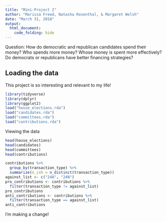 ```yaml
---
title: "Mini-Project 2"
author: "Marissa Freed, Natasha Rosenthal, & Margaret Welsh"
date: "March 31, 2018"
output: 
  html_document:
    code_folding: hide
---
```


Question: How do democratic and republican candidates spend their money? Who spends more money? Whose money is spent more effectively? Do democrats or republicans have better financing strategies?

## Loading the data

This project is so interesting and relevant to my life!

```r
library(tidyverse)
library(dplyr)
library(ggplot2)
load("house_elections.rda")
load("candidates.rda")
load("committees.rda")
load("contributions.rda")
```
Viewing the data
```r
head(house_elections)
head(candidates)
head(committees)
head(contributions)
```

```r
contributions %>%
  group_by(transaction_type) %>%
  summarize(n_ish = n_distinct(transaction_type))
against_list <- c("24A", "24N")
pro_contributions <- contributions %>%
  filter(transaction_type != against_list)
pro_contributions
anti_contributions <- contributions %>%
  filter(transaction_type == against_list)
anti_contributions
```
I'm making a change!